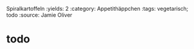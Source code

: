 Spiralkartoffeln
:yields: 2
:category: Appetithäppchen
:tags: vegetarisch; todo
:source: Jamie Oliver

# todo

